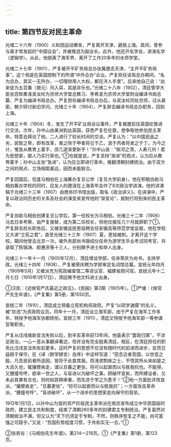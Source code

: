 ```yaml
---
---
---
```

title: 第四节反对民主革命
---



光绪二十六年（1900）义和团运动爆发，严复离开天津，避居上海。其间，曾参与唐才常发起的“中国议会”，并被推选为副会长。此外，他还开名学会，讲演名学（逻辑学）。从此，他脱离了海军界，离开了工作20多年的水师学堂。

光绪二十七年（1901），严复被开平矿务局总办张冀邀去天津，“主开平矿务局事”。这个局是在英国控制下的所谓“中外合办”企业。严复担任该局总办期间，“名为总办，其实一无所办，一切理财用人大权，都在洋人手里”。后来他自己说：“此来徒为五百番（银元）月入耳，其是非乐也。”光绪二十八年（1902），清廷管学大臣张百熙奏准吴汝纶为京师大学堂总教习、李希圣为京师大学堂附设编译书局总纂、严复为编译书局总办。严复担任编译书局总办后，与吴汝纶同处京师，过从甚密，朝夕研讨新旧学问。光绪三十年（1904），严复辞去编译书局总办职务，回到上海。

光绪三十年（1904）冬，发生了开平矿业局诉讼事件，严复被邀前往英国伦敦进行交涉。次年，孙中山由美洲到达英国，获悉严复在伦敦，想争取他参加民主革命，特意去拜访了他。二人进行了较长时间的交谈。严复认为：“以中国民品之劣，民智之卑，即有改革，害之除于甲者将见于乙，泯于丙者将发之于丁。为今之计，惟急从教育上着手，庶几逐渐更新乎！”孙中山说：“俟河之清，人寿几何！君为思想家，鄙人乃实行家也。”①也就是说，严复坚持“渐进”的观点，认为应从教育着手；孙中山主张“急进”，认为应立即进行革命，推翻清朝封建统治。由于双方之间的观点、立场相距甚远，因而未能联合。

严复回国后，恰逢马相伯在上海筹办复旦公学（复旦大学前身）。他在积极协助马相伯筹办学校的同时，应友人的邀请在上海青年会作了8次政治学讲演。他的讲演稿于光绪三十三年（1907）由商务印书馆出版，取名《政治讲义》。在讲演中，严复以政治同历史的关系及社会的演变来宣传他的“渐变论”，抵制行将到来的民主革命。

严复协助马相伯创建复旦公学后，第一任校长为马相伯。光绪三十二年（1906）马去日本考察，由严复接替，成为第二任校长，但他仅接任几个月就辞职了①。严复辞去校长职务后，又被安徽巡抚恩铭聘去任安徽高等师范学堂监督。他在学校又大讲“立宪之君”，直至光绪三十三年（1907）夏，恩铭被刺，才离开这个学校。期间他曾去北京一次，被外务部尚书唐绍仪任命为游学生毕业考试同考官，共录取了陈锦涛、颜惠庆等十三人，分别赐予进士和举人出身。

光绪三十一年十一月（1905年12月），清廷增设学部，任命荣庆为尚书，主持学政。光绪三十四年（1908），严复被荣庆聘为学部审定名词馆总纂。宣统元年四月（1909年5月）又被派充为宪政编查馆二等咨议官、福建省顾问官。宣统元年十二月七日（1910年1月17日），清廷赐予他文科进士出身。

①汉民：《述侯官严氏最近之政见》，《民报》第2期（1905年）。①严璩：《侯官严先生年谱》，《严复集》第5册，第1550页。

宣统二年（1910），清廷成立预备立宪机构资政院，严复“以硕学通儒”的名义，被“钦选”为资政院议员。同年十一月，清廷设立海军部，由于严复在海军工作多年，特授予他海军协都统衔。宣统三年（1911），清廷又特授予他海军部一等参谋官等职务。

严复从戊戌维新变法失败以后，到辛亥革命前13年间，他虽表示“罢政归第”，不涉足政治，一心一意从事翻译著述，但并没有完全脱离清廷，相反，在清廷担任的职务比戊戌变法失败前更多。这时严复的思想不仅没有随时代的前进而进步，反而日益趋于保守。在《译〈群学肄言〉自序》中这样写道：“窃念近者吾国，以世变之殷，凡吾民前者所造因，皆将于此食其报。而浅谫剽疾之士，不悟其所从来如是之大且久也，辄攘臂疾走，谓以旦暮之更张，将可以起衰而以与胜我抗也。不能得，又搪撞号呼，欲率一世之人，与盲进以为破坏之事。顾破坏宜矣，而所建设者，又未必其果有合也，则何如其稍审重，而先咨于学之为愈乎！”②他一方面批评改良派，“攘臂疾走”，“旦暮更张”，“将可以起衰而以与胜我抗”；一方面攻击革命派，“搪撞号呼”，“盲进破坏”，从一个进步的思想家走向保守的营垒。

1912年1月1日，以孙中山为首的资产阶级民主革命派在南京宣布成立中华民国临时政府，建立民主共和制度，结束了清朝260多年的封建君主专制统治。严复虽然对清朝统治不满，但又认为“天下仍须定于专制，不然，则秩序恢复之不能，尚可富强之可跂乎。”又说：“吾国形势程度习惯，于共和实无一合。”①

②张若谷：《马相伯先生年谱》，第214—218页。①《严复集》第1册，第123页。